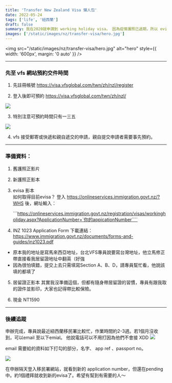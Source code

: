 ```yaml
---
title: 'Transfer New Zealand Visa 懶人包'
date: 2022-05-24
tags: ['life', '紐西蘭']
draft: false
summary: 我在2020就申請到 working holiday visa， 因為疫情護照已過期，所以 evisa 上面寫的護照號碼是舊的。以下分享方法是直接去 vfs 台北簽證申請中心辦理的過程。
images: ['/static/images/nz/transfer-visa/hero.jpg']
---
```


<img
  src="/static/images/nz/transfer-visa/hero.jpg"
  alt="hero"
  style={{ width: '600px', margin: '0 auto' }}
/>

---

### 先至 vfs 網站預約交件時間

1. 先註冊帳號
   https://visa.vfsglobal.com/twn/zh/nzl/register

2. 登入後即可預約
   https://visa.vfsglobal.com/twn/zh/nzl/

![](https://i.imgur.com/xrFI1LJ.png)

3. 特別注意可預約時間只有一三五

![](https://i.imgur.com/Zc8htYa.png)

4. vfs 接受郵寄或快遞和親自遞交的申請，親自提交申請者需要事先預約。

---

### 準備資料：

1. 舊護照正影片
2. 新護照正影本
3. evisa 影本  
   如何取得目前evisa？
   登入 https://onlineservices.immigration.govt.nz/?WHS 後，網址輸入：

   ```https://onlineservices.immigration.govt.nz/registration/visas/workingholiday.aspx?ApplicationNumber=`你的appicationNumber````

4. INZ 1023 Application Form
   下載連結： https://www.immigration.govt.nz/documents/forms-and-guides/inz1023.pdf

- 原本我的地址是寫馬來西亞地址，台北VFS專員說要寫台灣地址，他立馬修正帶直接看我居留證地址中翻英（好強
- 因為很怕填錯，提交上去只需填寫Section A、B、D，請專員幫忙看，他說該填的都填了

5. 居留證正影本
   其實我沒準備這個，但都有隨身帶居留證的習慣，專員有跟我取的證件並影印，大家也記得帶比較保險。

6. 現金 NT1590

---

### 後續追蹤

申辦完成，專員說最近紐西蘭移民署比較忙，作業時間約2-3週。若1個月沒收到，可以email 至以下emial。 他說電話可以不用打因為他們不會接 XDD
![](https://i.imgur.com/xPPYq4T.jpg)

email 需要給的資料如下打勾的部分，名字、 app ref 、passport no。

![](https://i.imgur.com/256Z7z9.jpg)

在申辦隔天登入移民署網站，就看到新的 application number，但還在pending中。約1個禮拜就收到新的evisa了。希望有幫到有需要的人～
